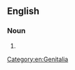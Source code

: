 {{also|va-jay-jay}}

==English==

===Noun===
{{en-noun}}

# {{alternative form of|en|va-jay-jay}}

[[Category:en:Genitalia]]